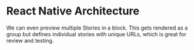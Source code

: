
<Meta title="advanced/React Native Architecture" />

# React Native Architecture

We can even preview multiple Stories in a block. This
gets rendered as a group but defines individual stories
with unique URLs, which is great for review and testing.
